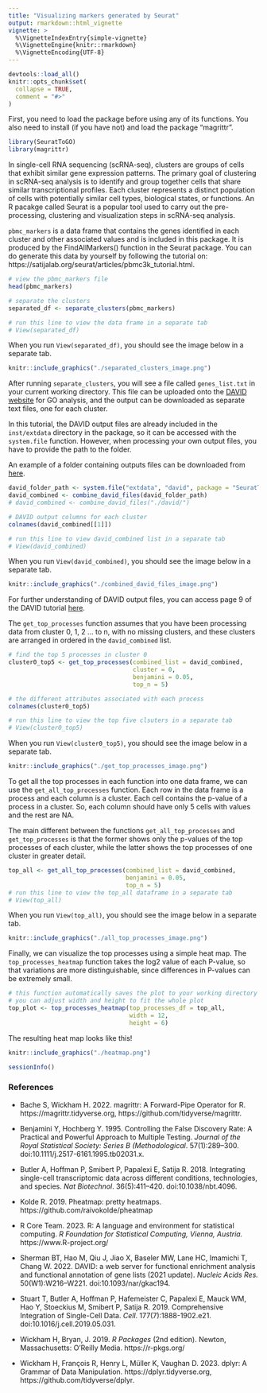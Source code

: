 ---
title: "Visualizing markers generated by Seurat"
output: rmarkdown::html_vignette
vignette: >
  %\VignetteIndexEntry{simple-vignette}
  %\VignetteEngine{knitr::rmarkdown}
  %\VignetteEncoding{UTF-8}
---

```{r, include = FALSE}
devtools::load_all()
knitr::opts_chunk$set(
  collapse = TRUE,
  comment = "#>"
)
```

First, you need to load the package before using any of its functions. You also
need to install (if you have not) and load the package "magrittr".
```{r setup, eval=FALSE}
library(SeuratToGO)
library(magrittr)
```

In single-cell RNA sequencing (scRNA-seq), clusters are groups of cells that 
exhibit similar gene expression patterns. The primary goal of clustering in 
scRNA-seq analysis is to identify and group together cells that share similar transcriptional profiles. Each cluster represents a distinct population of cells
with potentially similar cell types, biological states, or functions.
An R pacakge called Seurat is a popular tool used to carry out the 
pre-processing, clustering and visualization steps in scRNA-seq analysis.

`pbmc_markers` is a data frame that contains the genes identified in each cluster 
and other associated values and is included in this package. It is produced by 
the FindAllMarkers() function in
the Seurat package. You can do generate this data by yourself by following the
tutorial on: https://satijalab.org/seurat/articles/pbmc3k_tutorial.html.
```{r}
# view the pbmc_markers file
head(pbmc_markers)

# separate the clusters
separated_df <- separate_clusters(pbmc_markers)

# run this line to view the data frame in a separate tab
# View(separated_df)
```

When you run `View(separated_df)`, you should see the image below in a separate
tab.

```{r, out.width = "700px", echo=FALSE}
knitr::include_graphics("./separated_clusters_image.png")
```

After running `separate_clusters`, you will see a file called `genes_list.txt` 
in your current working directory. This file can be uploaded onto the [DAVID 
website](https://david.ncifcrf.gov/summary.jsp) for GO analysis, and the output 
can be downloaded as separate text files, one for each cluster.

In this tutorial, the DAVID output files are already included in the 
`inst/extdata` directory in the package, so it can be accessed with the
`system.file` function. However, when processing your own output files, you have
to provide the path to the folder. 

An example of a folder containing outputs files can be downloaded from [here](https://github.com/dien-n-nguyen/SeuratToGO/blob/master/inst/extdata/david.zip). 
```{r}
david_folder_path <- system.file("extdata", "david", package = "SeuratToGO")
david_combined <- combine_david_files(david_folder_path)
# david_combined <- combine_david_files("./david/")

# DAVID output columns for each cluster
colnames(david_combined[[1]])

# run this line to view david_combined list in a separate tab
# View(david_combined)
```

When you run `View(david_combined)`, you should see the image below in a 
separate tab.

```{r, out.width = "700px", echo=FALSE}
knitr::include_graphics("./combined_david_files_image.png")
```

For further understanding of DAVID output files, you can access page 9 of the 
DAVID tutorial [here](https://david.ncifcrf.gov/helps/tutorial.pdf).
 
The `get_top_processes` function assumes that you have been processing data from 
cluster 0, 1, 2 ... to n, with no missing clusters, and these clusters are 
arranged in ordered in the `david_combined` list.

```{r}
# find the top 5 processes in cluster 0
cluster0_top5 <- get_top_processes(combined_list = david_combined,
                                   cluster = 0,
                                   benjamini = 0.05,
                                   top_n = 5)

# the different attributes associated with each process
colnames(cluster0_top5)

# run this line to view the top five clsuters in a separate tab
# View(cluster0_top5)
```

When you run `View(cluster0_top5)`, you should see the image below in a 
separate tab.

```{r, out.width = "700px", echo=FALSE}
knitr::include_graphics("./get_top_processes_image.png")
```

To get all the top processes in each function into one data frame, we can use 
the `get_all_top_processes` function. Each row in the data frame is a process 
and each column is a cluster. Each cell contains the p-value of a process in a 
cluster. So, each column should have only 5 cells with values and the rest are 
NA.


The main different between the functions `get_all_top_processes` and 
`get_top_processes` is that the former shows only the p-values of the top 
processes of each cluster, while the latter shows the top processes of one
cluster in greater detail. 
```{r}
top_all <- get_all_top_processes(combined_list = david_combined,
                                 benjamini = 0.05,
                                 top_n = 5)
# run this line to view the top_all dataframe in a separate tab
# View(top_all)
```

When you run `View(top_all)`, you should see the image below in a separate tab.

```{r, out.width = "700px", echo=FALSE}
knitr::include_graphics("./all_top_processes_image.png")
```

Finally, we can visualize the top processes using a simple heat map. The 
`top_processes_heatmap` function takes the log2 value of each P-value, so that 
variations are more distinguishable, since differences in P-values can be 
extremely small. 
```{r}
# this function automatically saves the plot to your working directory
# you can adjust width and height to fit the whole plot
top_plot <- top_processes_heatmap(top_processes_df = top_all,
                                  width = 12, 
                                  height = 6)

```

The resulting heat map looks like this!
```{r, out.width = "700px", echo=FALSE}
knitr::include_graphics("./heatmap.png")
```

```{r}
sessionInfo()
```


### References
 - Bache S, Wickham H. 2022. magrittr: A Forward-Pipe Operator for R. https://magrittr.tidyverse.org, https://github.com/tidyverse/magrittr.

 - Benjamini Y, Hochberg Y. 1995. Controlling the False Discovery Rate: A Practical and Powerful Approach to Multiple Testing. *Journal of the Royal Statistical Society: Series B (Methodological*. 57(1):289–300. doi:10.1111/j.2517-6161.1995.tb02031.x.
   
 - Butler A, Hoffman P, Smibert P, Papalexi E, Satija R. 2018. Integrating single-cell transcriptomic data across different conditions, technologies, and species. *Nat Biotechnol*. 36(5):411–420. doi:10.1038/nbt.4096.

 - Kolde R. 2019. Pheatmap: pretty heatmaps. https://github.com/raivokolde/pheatmap
 
 - R Core Team. 2023. R: A language and environment for statistical computing. *R Foundation for Statistical Computing, Vienna, Austria.* https://www.R-project.org/

 - Sherman BT, Hao M, Qiu J, Jiao X, Baseler MW, Lane HC, Imamichi T, Chang W. 2022. DAVID: a web server for functional enrichment analysis and functional annotation of gene lists (2021 update). *Nucleic Acids Res.* 50(W1):W216–W221. doi:10.1093/nar/gkac194.

 - Stuart T, Butler A, Hoffman P, Hafemeister C, Papalexi E, Mauck WM, Hao Y, Stoeckius M, Smibert P, Satija R. 2019. Comprehensive Integration of Single-Cell Data. *Cell*. 177(7):1888-1902.e21. doi:10.1016/j.cell.2019.05.031.
 
 - Wickham H, Bryan, J. 2019. *R Packages* (2nd edition). Newton, Massachusetts: O'Reilly Media. https://r-pkgs.org/

 - Wickham H, François R, Henry L, Müller K, Vaughan D. 2023. dplyr: A Grammar of Data Manipulation. https://dplyr.tidyverse.org, https://github.com/tidyverse/dplyr.
